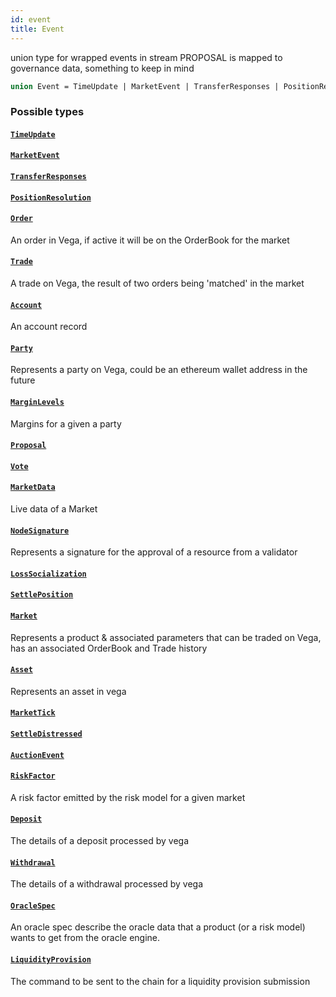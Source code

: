 ```yaml
---
id: event
title: Event
---
```



union type for wrapped events in stream PROPOSAL is mapped to governance data, something to keep in mind

```graphql
union Event = TimeUpdate | MarketEvent | TransferResponses | PositionResolution | Order | Trade | Account | Party | MarginLevels | Proposal | Vote | MarketData | NodeSignature | LossSocialization | SettlePosition | Market | Asset | MarketTick | SettleDistressed | AuctionEvent | RiskFactor | Deposit | Withdrawal | OracleSpec | LiquidityProvision
```


### Possible types

#### [`TimeUpdate`](/docs/mainnet/graphql/objects/time-update) 




#### [`MarketEvent`](/docs/mainnet/graphql/objects/market-event) 




#### [`TransferResponses`](/docs/mainnet/graphql/objects/transfer-responses) 




#### [`PositionResolution`](/docs/mainnet/graphql/objects/position-resolution) 




#### [`Order`](/docs/mainnet/graphql/objects/order) 

An order in Vega, if active it will be on the OrderBook for the market


#### [`Trade`](/docs/mainnet/graphql/objects/trade) 

A trade on Vega, the result of two orders being 'matched' in the market


#### [`Account`](/docs/mainnet/graphql/objects/account) 

An account record


#### [`Party`](/docs/mainnet/graphql/objects/party) 

Represents a party on Vega, could be an ethereum wallet address in the future


#### [`MarginLevels`](/docs/mainnet/graphql/objects/margin-levels) 

Margins for a given a party


#### [`Proposal`](/docs/mainnet/graphql/objects/proposal) 




#### [`Vote`](/docs/mainnet/graphql/objects/vote) 




#### [`MarketData`](/docs/mainnet/graphql/objects/market-data) 

Live data of a Market


#### [`NodeSignature`](/docs/mainnet/graphql/objects/node-signature) 

Represents a signature for the approval of a resource from a validator


#### [`LossSocialization`](/docs/mainnet/graphql/objects/loss-socialization) 




#### [`SettlePosition`](/docs/mainnet/graphql/objects/settle-position) 




#### [`Market`](/docs/mainnet/graphql/objects/market) 

Represents a product & associated parameters that can be traded on Vega, has an associated OrderBook and Trade history


#### [`Asset`](/docs/mainnet/graphql/objects/asset) 

Represents an asset in vega


#### [`MarketTick`](/docs/mainnet/graphql/objects/market-tick) 




#### [`SettleDistressed`](/docs/mainnet/graphql/objects/settle-distressed) 




#### [`AuctionEvent`](/docs/mainnet/graphql/objects/auction-event) 




#### [`RiskFactor`](/docs/mainnet/graphql/objects/risk-factor) 

A risk factor emitted by the risk model for a given market


#### [`Deposit`](/docs/mainnet/graphql/objects/deposit) 

The details of a deposit processed by vega


#### [`Withdrawal`](/docs/mainnet/graphql/objects/withdrawal) 

The details of a withdrawal processed by vega


#### [`OracleSpec`](/docs/mainnet/graphql/objects/oracle-spec) 

An oracle spec describe the oracle data that a product (or a risk model)
wants to get from the oracle engine.


#### [`LiquidityProvision`](/docs/mainnet/graphql/objects/liquidity-provision) 

The command to be sent to the chain for a liquidity provision submission




